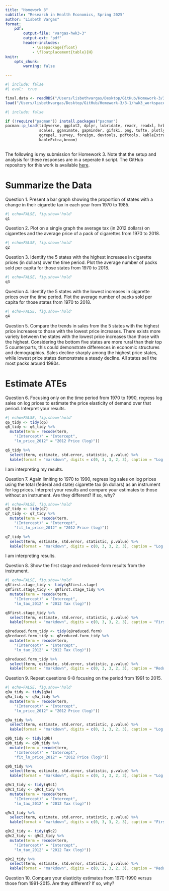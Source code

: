 ```yaml
---
title: "Homework 3"
subtitle: "Research in Health Economics, Spring 2025"
author: "Lisbeth Vargas"
format:
    pdf: 
        output-file: "vargas-hwk3-3"
        output-ext: "pdf"
        header-includes: 
            - \usepackage{float}
            - \floatplacement{table}{H}
knitr:
    opts_chunk:
        warning: false

---
```

```r
#| include: false
#| eval:  true

final.data <- readRDS("/Users/lisbethvargas/Desktop/GitHub/Homework-3/3-1/data/output/TaxBurden_Data.rds")
load("/Users/lisbethvargas/Desktop/GitHub/Homework-3/3-1/hwk3_workspace.Rdata")
```
```r
#| include: false

if (!require("pacman")) install.packages("pacman")
pacman::p_load(tidyverse, ggplot2, dplyr, lubridate, readr, readxl, hrbrthemes, fixest,
               scales, gganimate, gapminder, gifski, png, tufte, plotly, OECD,
               ggrepel, survey, foreign, devtools, pdftools, kableExtra, modelsummary,
               kableExtra,broom)
               
```

The following is my submission for Homework 3. Note that the setup and analysis for these responses are in a seperate `R` script. The GitHub repository for this work is available [here](https://github.com/lisvargasg/Homework-3.git).

\newpage
# Summarize the Data

\noindent Question 1. Present a bar graph showing the proportion of states with a change in their cigarette tax in each year from 1970 to 1985.

```r
#| echo=FALSE, fig.show='hold'
q1
```
\newpage

\noindent Question 2. Plot on a single graph the average tax (in 2012 dollars) on cigarettes and the average price of a pack of cigarettes from 1970 to 2018.
```r
#| echo=FALSE, fig.show='hold'
q2
```
\newpage

\noindent Question 3. Identify the 5 states with the highest increases in cigarette prices (in dollars) over the time period. Plot the average number of packs sold per capita for those states from 1970 to 2018.
```r
#| echo=FALSE, fig.show='hold'
q3
```
\newpage

\noindent Question 4. Identify the 5 states with the lowest increases in cigarette prices over the time period. Plot the average number of packs sold per capita for those states from 1970 to 2018.
```r
#| echo=FALSE, fig.show='hold'
q4
```
\vspace{1cm}
\noindent Question 5. Compare the trends in sales from the 5 states with the highest price increases to those with the lowest price increases. 
\vspace{0.5cm}
There exists more variety between the states with the lowest price increases than those with the highest. Considering the bottom five states are more rural than their top 5 counterparts, this could demonstrate differences in economic structures and demographics. Sales decline sharply among the highest price states, while lowest price states demonstrate a steady decline. All states sell the most packs around 1980s. 

\newpage
# Estimate ATEs
\noindent Question 6. Focusing only on the time period from 1970 to 1990, regress log sales on log prices to estimate the price elasticity of demand over that period. Interpret your results.
```r
#| echo=FALSE, fig.show='hold'
q6_tidy <- tidy(q6)
q6_tidy <- q6_tidy %>%
  mutate(term = recode(term,
    "(Intercept)" = "Intercept",
    "ln_price_2012" = "2012 Price (log)"))

q6_tidy %>%
  select(term, estimate, std.error, statistic, p.value) %>%
  kable(format = "markdown", digits = c(0, 3, 3, 2, 3), caption = "Log Sales on Log Price Regression Results")
```
\noindent I am interpreting my results. 

\vspace{1cm}

\noindent Question 7. Again limiting to 1970 to 1990, regress log sales on log prices using the total (federal and state) cigarette tax (in dollars) as an instrument for log prices. Interpret your results and compare your estimates to those without an instrument. Are they different? If so, why?
```r
#| echo=FALSE, fig.show='hold'
q7_tidy <- tidy(q7)
q7_tidy <- q7_tidy %>%
  mutate(term = recode(term,
    "(Intercept)" = "Intercept",
    "fit_ln_price_2012" = "2012 Price (log)"))

q7_tidy %>%
  select(term, estimate, std.error, statistic, p.value) %>%
  kable(format = "markdown", digits = c(0, 3, 3, 2, 3), caption = "Log Sales on Log Price Regression with Instrument Results")
```
\noindent I am interpreting results. 

\newpage
\noindent Question 8. Show the first stage and reduced-form results from the instrument.
```r
#| echo=FALSE, fig.show='hold'
q8first.stage_tidy <- tidy(q8first.stage)
q8first.stage_tidy <- q8first.stage_tidy %>%
  mutate(term = recode(term,
    "(Intercept)" = "Intercept",
    "ln_tax_2012" = "2012 Tax (log)"))

q8first.stage_tidy %>%
  select(term, estimate, std.error, statistic, p.value) %>%
  kable(format = "markdown", digits = c(0, 3, 3, 2, 3), caption = "First Stage Results from Instrument")

q8reduced.form_tidy <- tidy(q8reduced.form)
q8reduced.form_tidy <- q8reduced.form_tidy %>%
  mutate(term = recode(term,
    "(Intercept)" = "Intercept",
    "ln_tax_2012" = "2012 Tax (log)"))

q8reduced.form_tidy %>%
  select(term, estimate, std.error, statistic, p.value) %>%
  kable(format = "markdown", digits = c(0, 3, 3, 2, 3), caption = "Reduced-Form Results from Instrument")
```

\newpage
\noindent Question 9. Repeat questions 6-8 focusing on the period from 1991 to 2015.
```r
#| echo=FALSE, fig.show='hold'
q9a_tidy <- tidy(q9a)
q9a_tidy <- q9a_tidy %>%
  mutate(term = recode(term,
    "(Intercept)" = "Intercept",
    "ln_price_2012" = "2012 Price (log)"))

q9a_tidy %>%
  select(term, estimate, std.error, statistic, p.value) %>%
  kable(format = "markdown", digits = c(0, 3, 3, 2, 3), caption = "Log Sales on Log Price Regression Results: 1991-2015")

q9b_tidy <- tidy(q9b)
q9b_tidy <- q9b_tidy %>%
  mutate(term = recode(term,
    "(Intercept)" = "Intercept",
    "fit_ln_price_2012" = "2012 Price (log)"))

q9b_tidy %>%
  select(term, estimate, std.error, statistic, p.value) %>%
  kable(format = "markdown", digits = c(0, 3, 3, 2, 3), caption = "Log Sales on Log Price Regression with Instrument: 1991-2015")

q9c1_tidy <- tidy(q9c1)
q9c1_tidy <- q9c1_tidy %>%
  mutate(term = recode(term,
    "(Intercept)" = "Intercept",
    "ln_tax_2012" = "2012 Tax (log)"))

q9c1_tidy %>%
  select(term, estimate, std.error, statistic, p.value) %>%
  kable(format = "markdown", digits = c(0, 3, 3, 2, 3), caption = "First Stage Results from Instrument: 1991-2015")

q9c2_tidy <- tidy(q9c2)
q9c2_tidy <- q9c2_tidy %>%
  mutate(term = recode(term,
    "(Intercept)" = "Intercept",
    "ln_tax_2012" = "2012 Tax (log)"))

q9c2_tidy %>%
  select(term, estimate, std.error, statistic, p.value) %>%
  kable(format = "markdown", digits = c(0, 3, 3, 2, 3), caption = "Reduced Form Results from Instrument: 1991-2015")
```

\newpage
\noindent Question 10. Compare your elasticity estimates from 1970-1990 versus those from 1991-2015. Are they different? If so, why?